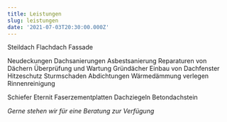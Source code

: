 ```yaml
---
title: Leistungen
slug: leistungen
date: '2021-07-03T20:30:00.000Z'
---
```



Steildach
Flachdach
Fassade

Neudeckungen
Dachsanierungen 
Asbestsanierung
Reparaturen von Dächern
Überprüfung und Wartung
Gründächer
Einbau von Dachfenster
Hitzeschutz
Sturmschaden
Abdichtungen
Wärmedämmung verlegen
Rinnenreinigung

Schiefer
Eternit Faserzementplatten
Dachziegeln
Betondachstein

*Gerne stehen wir für eine Beratung zur Verfügung*
